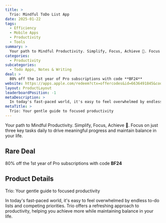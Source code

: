```yaml
---
title: >
  Trio: Mindful ToDo List App
date: 2025-01-22
tags:
  - Efficiency
  - Mobile Apps
  - Productivity
  - Tools
summary: >
  Your path to Mindful Productivity. Simplify, Focus, Achieve 🚀. Focus on just three key tasks daily to drive meaningful progress and maintain balance in your life.
categories:
  - Productivity
subcategories:
  - Todo Apps, Notes & Writing
deal: >
  80% off the 1st year of Pro subscriptions with code **BF24**
website: https://apps.apple.com/redeem?ctx=offercodes&id=6636491845&code=BF24
layout: ProductLayout
leaderboardPosition: -1
metaDescription: >
  In today's fast-paced world, it's easy to feel overwhelmed by endless to-do lists and competing priorities. Trio offers a refreshing approach to productivity, helping you achieve more while maintaining balance in your life.
metaTitle: >
  Trio: Your gentle guide to focused productivity
---
```

Your path to Mindful Productivity. Simplify, Focus, Achieve 🚀. Focus on just three key tasks daily to drive meaningful progress and maintain balance in your life.

## Rare Deal

80% off the 1st year of Pro subscriptions with code **BF24**

## Product Details

Trio: Your gentle guide to focused productivity

In today's fast-paced world, it's easy to feel overwhelmed by endless to-do lists and competing priorities. Trio offers a refreshing approach to productivity, helping you achieve more while maintaining balance in your life.
